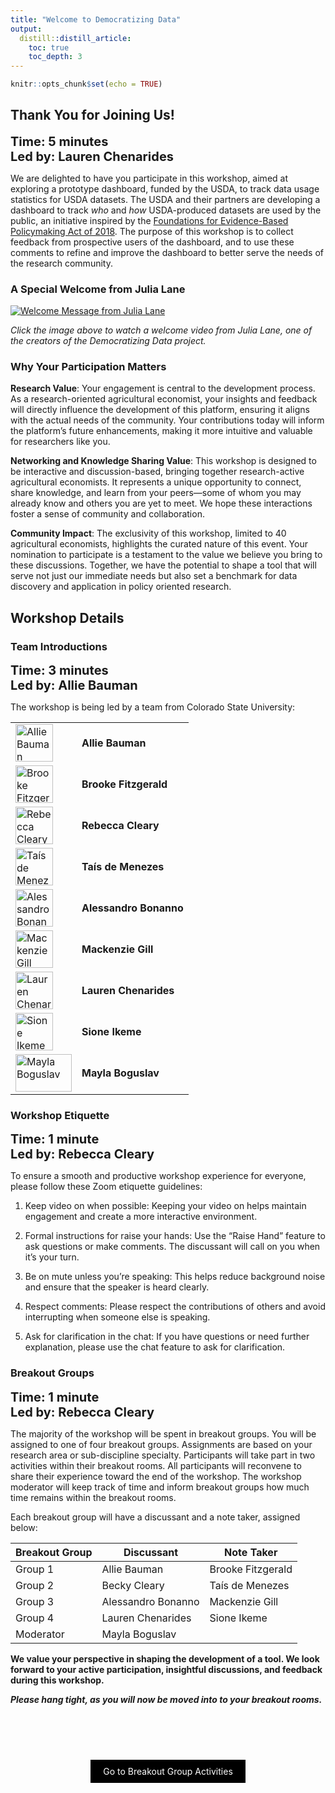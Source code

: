 ```yaml
---
title: "Welcome to Democratizing Data"
output: 
  distill::distill_article:
    toc: true
    toc_depth: 3
---
```


```r
knitr::opts_chunk$set(echo = TRUE)
```

## Thank You for Joining Us!

<span style="font-size: 20px; font-weight: bold;">**Time: 5 minutes**</span> <br>
<span style="font-size: 20px; font-weight: bold;">**Led by: Lauren Chenarides**</span>

We are delighted to have you participate in this workshop, aimed at exploring a prototype dashboard, funded by the USDA, to track data usage statistics for USDA datasets. The USDA and their partners are developing a dashboard to track *who* and *how* USDA-produced datasets are used by the public, an initiative inspired by the [Foundations for Evidence-Based Policymaking Act of 2018](https://www.congress.gov/bill/115th-congress/house-bill/4174). The purpose of this workshop is to collect feedback from prospective users of the dashboard, and to use these comments to refine and improve the dashboard to better serve the needs of the research community.

### A Special Welcome from Julia Lane

[![Welcome Message from Julia Lane](http://via.placeholder.com/640x360)](URL "Welcome Message from Julia Lane")

*Click the image above to watch a welcome video from Julia Lane, one of the creators of the Democratizing Data project.*   

### Why Your Participation Matters

**Research Value**: Your engagement is central to the development process. As a research-oriented agricultural economist, your insights and feedback will directly influence the development of this platform, ensuring it aligns with the actual needs of the community. Your contributions today will inform the platform’s future enhancements, making it more intuitive and valuable for researchers like you.

**Networking and Knowledge Sharing Value**: This workshop is designed to be interactive and discussion-based, bringing together research-active agricultural economists. It represents a unique opportunity to connect, share knowledge, and learn from your peers—some of whom you may already know and others you are yet to meet. We hope these interactions foster a sense of community and collaboration.

**Community Impact**: The exclusivity of this workshop, limited to 40 agricultural economists, highlights the curated nature of this event. Your nomination to participate is a testament to the value we believe you bring to these discussions. Together, we have the potential to shape a tool that will serve not just our immediate needs but also set a benchmark for data discovery and application in policy oriented research.

## Workshop Details

### Team Introductions

<span style="font-size: 20px; font-weight: bold;">**Time: 3 minutes**</span> <br>
<span style="font-size: 20px; font-weight: bold;">**Led by: Allie Bauman**</span>

The workshop is being led by a team from Colorado State University: 

<table>
  <tr>
    <td><img src="path_to_allie_bauman_thumbnail.jpg" alt="Allie Bauman" style="width:60px;height:60px;"></td>
    <td><span style="font-size: 16px; font-weight: bold;">Allie Bauman</span></td>
  </tr>
  <tr>
    <td><img src="path_to_rebecca_cleary_thumbnail.jpg" alt="Brooke Fitzgerald" style="width:60px;height:60px;"></td>
    <td><span style="font-size: 16px; font-weight: bold;">Brooke Fitzgerald</span></td>
  </tr>
  <tr>
    <td><img src="path_to_rebecca_cleary_thumbnail.jpg" alt="Rebecca Cleary" style="width:60px;height:60px;"></td>
    <td><span style="font-size: 16px; font-weight: bold;">Rebecca Cleary</span></td>
  </tr>
  <tr>
    <td><img src="path_to_rebecca_cleary_thumbnail.jpg" alt="Ta&iacute;s de Menezes" style="width:60px;height:60px;"></td>
    <td><span style="font-size: 16px; font-weight: bold;">Ta&iacute;s de Menezes</span></td>
  </tr>
  <tr>
    <td><img src="path_to_alessandro_bonanno_thumbnail.jpg" alt="Alessandro Bonanno" style="width:60px;height:60px;"></td>
    <td><span style="font-size: 16px; font-weight: bold;">Alessandro Bonanno</span></td>
  </tr>
  <tr>
    <td><img src="path_to_rebecca_cleary_thumbnail.jpg" alt="Mackenzie Gill" style="width:60px;height:60px;"></td>
    <td><span style="font-size: 16px; font-weight: bold;">Mackenzie Gill</span></td>
  </tr>
  <tr>
    <td><img src="path_to_lauren_chenarides_thumbnail.jpg" alt="Lauren Chenarides" style="width:60px;height:60px;"></td>
    <td><span style="font-size: 16px; font-weight: bold;">Lauren Chenarides</span></td>
  </tr>
  <tr>
    <td><img src="path_to_rebecca_cleary_thumbnail.jpg" alt="Sione Ikeme" style="width:60px;height:60px;"></td>
    <td><span style="font-size: 16px; font-weight: bold;">Sione Ikeme</span></td>
  </tr>  <tr>
  <td><img src="images/mayla.jpg" alt="Mayla Boguslav" style="width:90px;height:60px;"></td>
  <td><span style="font-size: 16px; font-weight: bold;">Mayla Boguslav</span></td>
  </tr>
</table>

### Workshop Etiquette

<span style="font-size: 20px; font-weight: bold;">**Time: 1 minute**</span> <br>
<span style="font-size: 20px; font-weight: bold;">**Led by: Rebecca Cleary**</span>

To ensure a smooth and productive workshop experience for everyone, please follow these Zoom etiquette guidelines:

1. Keep video on when possible: Keeping your video on helps maintain engagement and create a more interactive environment.

2. Formal instructions for raise your hands: Use the "Raise Hand" feature to ask questions or make comments. The discussant will call on you when it's your turn.

3. Be on mute unless you're speaking: This helps reduce background noise and ensure that the speaker is heard clearly.

4. Respect comments: Please respect the contributions of others and avoid interrupting when someone else is speaking.

5. Ask for clarification in the chat: If you have questions or need further explanation, please use the chat feature to ask for clarification.


### Breakout Groups

<span style="font-size: 20px; font-weight: bold;">**Time: 1 minute**</span> <br>
<span style="font-size: 20px; font-weight: bold;">**Led by: Rebecca Cleary**</span>

The majority of the workshop will be spent in breakout groups. You will be assigned to one of four breakout groups. Assignments are based on your research area or sub-discipline specialty. Participants will take part in two activities within their breakout rooms. All participants will reconvene to share their experience toward the end of the workshop. The workshop moderator will keep track of time and inform breakout groups how much time remains within the breakout rooms.

Each breakout group will have a discussant and a note taker, assigned below:

| Breakout Group   | Discussant | Note Taker | 
|--------|----------------|----------------|
| Group 1  |   Allie Bauman  |  Brooke Fitzgerald    |
| Group 2  |   Becky Cleary      |  Ta&iacute;s de Menezes  |
| Group 3  |   Alessandro Bonanno    |   Mackenzie Gill  |
| Group 4  |   Lauren Chenarides   | Sione Ikeme   |
| Moderator  |   Mayla Boguslav   |    |



**We value your perspective in shaping the development of a tool. We look forward to your active participation, insightful discussions, and feedback during this workshop.**

***Please hang tight, as you will now be moved into to your breakout rooms.***


<!-- ################## -->

<div style="padding-bottom: 60px;"></div>

<!--===================================-->
<div style="text-align: center;">
  <a href="breakout.html" class="btn" style="background-color: black; color: white; padding: 10px 20px; text-align: center; text-decoration: none; display: inline-block;">Go to Breakout Group Activities</a>
</div>

<!-- Back to Top Button 
<div id="back-to-top" style="position: fixed; bottom: 20px; right: 20px; display: none;">
  <a href="#top" onclick="document.body.scrollTop = 0; document.documentElement.scrollTop = 0; return false;" style="text-decoration: none; color: white; background-color: black; padding: 10px;">Back to Top</a>
</div>

<script>
window.onscroll = function() {scrollFunction()};

function scrollFunction() {
  if (document.body.scrollTop > 20 || document.documentElement.scrollTop > 20) {
    document.getElementById("back-to-top").style.display = "block";
  } else {
    document.getElementById("back-to-top").style.display = "none";
  }
}
</script>
-->